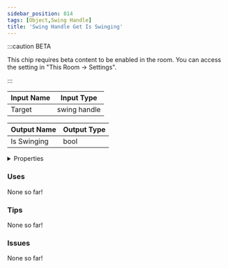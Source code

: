 ```yaml
---
sidebar_position: 814
tags: [Object,Swing Handle]
title: 'Swing Handle Get Is Swinging'
---
```




:::caution BETA

This chip requires beta content to be enabled in the room. You can access the setting in "This Room -> Settings".

:::

<IChip uuid="cdebca62-2e6c-4353-8691-d1daae868f5f"/>

| Input Name | Input Type |
|-----------|-----------|
| Target | swing handle |

| Output Name | Output Type |
|-----------|-----------|
| Is Swinging | bool |


<details>
  <summary>Properties</summary>
  <div>
    <div>
    <table>
      <thead>
        <tr>
          <th>Is beta required?</th>
          <th>Yes</th>
        </tr>
        <tr>
          <th>Is this chip a trolling risk?</th>
          <th>No</th>
        </tr>
        <tr>
          <th>Is this chip a role assignment risk?</th>
          <th>No</th>
        </tr>
        <tr>
          <th>Chip UUID</th>
          <th>cdebca62-2e6c-4353-8691-d1daae868f5f</th>
        </tr>
        <tr>
          <th>Room availability</th>
          <th>Available everywhere</th>
        </tr>
      </thead>
    </table>
    </div>
  </div>
</details>

### Uses

None so far!

### Tips

None so far!

### Issues

None so far!